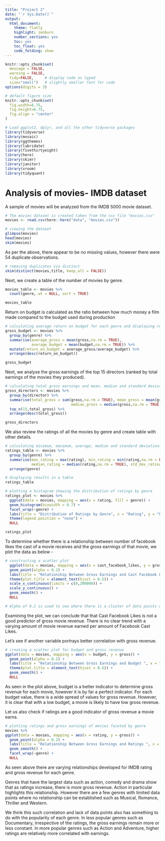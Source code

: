 ```yaml
---
title: "Project 2"
date: "`r Sys.Date()`"
output:
  html_document:
    theme: flatly
    highlight: zenburn
    number_sections: yes
    toc: yes
    toc_float: yes
    code_folding: show
---
```


```r
knitr::opts_chunk$set(
  message = FALSE, 
  warning = FALSE, 
  tidy=FALSE,     # display code as typed
  size="small")   # slightly smaller font for code
options(digits = 3)

# default figure size
knitr::opts_chunk$set(
  fig.width=6.75, 
  fig.height=6.75,
  fig.align = "center"
)
```

```r
# Load ggplot2, dplyr, and all the other tidyverse packages
library(tidyverse)  
library(mosaic)
library(ggthemes)
library(lubridate)
library(fivethirtyeight)
library(here)
library(skimr)
library(janitor)
library(vroom)
library(tidyquant)
```

# Analysis of movies- IMDB dataset

A sample of movies will be analyzed from the IMDB 5000 movie dataset.
  
```r
# The movies dataset is created taken from the csv file "movies.csv"
movies <- read.csv(here::here("data", "movies.csv"))

# viewing the dataset
glimpse(movies)
head(movies)
skim(movies)

```

As per the above, there appear to be no missing values, however there were 54 duplicate observations. 

```r
# removing duplicates via distinct
skim(distinct(movies,title, keep_all = FALSE))
```

Next, we create a table of the number of movies by genre. 

``` r
movies_table <- movies %>% 
  count(genre, wt = NULL, sort = TRUE)

movies_table
```

Return on budget is calculated as the ratio between how much money a film made compared to the budget used during production

``` r
# calculating average return on budget for each genre and displaying results in a table
gross_budget <- movies %>% 
  group_by(genre) %>% 
  summarise(average_gross = mean(gross,na.rm = TRUE),
            average_budget = mean(budget,na.rm = TRUE)) %>% 
  mutate(return_on_budget = average_gross/average_budget) %>% 
  arrange(desc(return_on_budget))

gross_budget
```

Next, we analyse the gross earnings of the top 15 directors (ranked by total earnings of the movies they produced).

``` r
# calculating total gross earnings and mean, median and standard deviation by director
gross_directors <- movies %>% 
  group_by(director) %>% 
  summarise(total_gross = sum(gross,na.rm = TRUE), mean_gross = mean(gross,na.rm = TRUE), 
                              median_gross = median(gross,na.rm = TRUE), std_dev_gross = sd(gross,na.rm = TRUE)) %>% 
  top_n(15,total_gross) %>% 
  arrange(desc(total_gross))

gross_directors
```

We also review the ratings of all the movies by genre and create table with other details. 

``` r
# calculating minimum, maximum, average, median and standard deviations of ratings by genre
ratings_table <- movies %>% 
  group_by(genre) %>% 
  summarise(max_rating = max(rating), min_rating = min(rating,na.rm = FALSE), mean_rating = mean(rating,na.rm = TRUE), 
            median_rating = median(rating,na.rm = TRUE), std_dev_rating = sd(rating,na.rm = TRUE)) %>%
  arrange(genre)

# displaying results in a table
ratings_table

# plotting a histogram showing the distribution of ratings by genre
ratings_plot <- movies %>% 
  ggplot(data = movies, mapping = aes(x = rating, fill = genre)) +
  geom_histogram(binwidth = 0.7) +
  facet_wrap(~genre) +
  labs(title = "Distribution of Ratings by Genre", x = "Rating", y = "Frequency") + 
  theme(legend.position = "none") +
  NULL

ratings_plot
```

To determine whether there is a relationship between number of facebook likes the cast of a movie receives and the gross earnings of that movie, we plot the data as below -

```r

# constructing a scatter plot 
  ggplot(data = movies, mapping = aes(x = cast_facebook_likes, y = gross)) +
  geom_point(alpha = 0.2) +
  labs(title = "Relationship Between Gross Earnings and Cast Facebook Likes ", x = "Cast Facebook Likes", y = "Gross") + 
  theme(plot.title = element_text(hjust = 0.5)) +
  scale_x_continuous(limits = c(0,200000)) +
  scale_y_continuous() +
  geom_smooth() +
  NULL

# Alpha of 0.2 is used to see where there is a cluster of data points on the plot. As there are a few outliers, the x variable of Cast Facebook Likes is restricted from 0 to 200,000.

```

Examining the plot, we can conclude that that Cast Facebook Likes is not a good predictor of gross movie revenue. There is no clear trend with a varying amount of movie revenue earned per amount of Facebook Cast Likes. 

Let's see if another variable portrays better correlation with gross revenue. 

```r
# creating a scatter plot for budget and gross revenue 
ggplot(data = movies, mapping = aes(x = budget, y = gross)) +
  geom_point(alpha = 0.2) +
  labs(title = "Relationship Between Gross Earnings and Budget ", x = "Budget", y = "Gross") + 
  theme(plot.title = element_text(hjust = 0.5)) +
  geom_smooth() +
  NULL

```
As seen in the plot above, budget is a better indicator to determine gross revenue for each movie, however it is by far a perfect indicator. For each budget value, there is a wide spread of values for gross revenue. However, it is clear that with a low budget, a movie is likely to have low gross revenue. 

Let us also check if ratings are a good indicator of gross revenue a movie earns. 

```r
# plotting ratings and gross earnings of movies faceted by genre
movies %>% 
ggplot(data = movies, mapping = aes(x = rating, y = gross)) +
  geom_point(alpha = 0.2) +
  labs(title = "Relationship Between Gross Earnings and Ratings ", x = "Rating", y = "Gross") + 
  geom_smooth() +
  facet_wrap(~genre) +
  NULL
```
As seen above there are varying relationships developed for IMDB rating and gross revenue for each genre. 

Genres that have the largest data such as action, comedy and drama show that as ratings increase, there is more gross revenue. Action in particular highlights this relationship. However there are a few genres with limited data points where no relationship can be established such as Musical, Romance, Thriller and Western.

We think this such correlation and lack of data points also has something to do with the popularity of each genre. In less popular genres such as Documentary, irrespective of the ratings, the gross earnings remain more or less constant. In more popular genres such as Action and Adventure, higher ratings are relatively more correlated with earnings.  